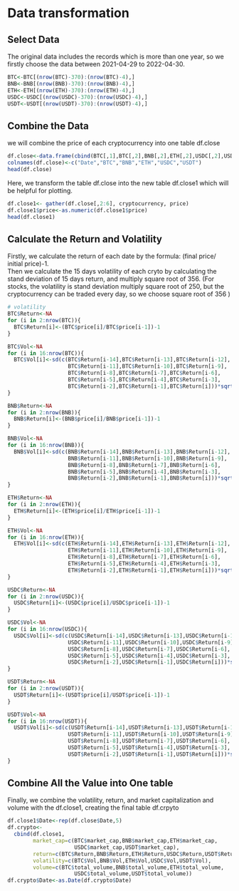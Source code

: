 # Data transformation

## Select Data

The original data includes the records which is more than one year, so we firstly choose the data between 2021-04-29 to 2022-04-30.

```r
BTC<-BTC[(nrow(BTC)-370):(nrow(BTC)-4),]
BNB<-BNB[(nrow(BNB)-370):(nrow(BNB)-4),]
ETH<-ETH[(nrow(ETH)-370):(nrow(ETH)-4),]
USDC<-USDC[(nrow(USDC)-370):(nrow(USDC)-4),]
USDT<-USDT[(nrow(USDT)-370):(nrow(USDT)-4),]
```

## Combine the Data

we will combine the price of each cryptocurrency into one table df.close

```r
df.close<-data.frame(cbind(BTC[,1],BTC[,2],BNB[,2],ETH[,2],USDC[,2],USDT[,2]))
colnames(df.close)<-c("Date","BTC","BNB","ETH","USDC","USDT")
head(df.close)
```

Here, we transform the table df.close into the new table df.close1 which will be helpful for plotting. 

```r
df.close1<- gather(df.close[,2:6], cryptocurrency, price)
df.close1$price<-as.numeric(df.close1$price)
head(df.close1)
```

## Calculate the Return and Volatility

Firstly, we calculate the return of each date by the formula: (final price/ initial price)-1.  
Then we calculate the 15 days volatility of each cryto by   calculating the stand deviation of 15 days return, and multiply square root of 356. (For stocks, the volatility is stand deviation multiply square root of 250, but the cryptocurrency can be traded every day, so we choose square root of 356 )

```r
# volatility
BTC$Return<-NA
for (i in 2:nrow(BTC)){
  BTC$Return[i]<-(BTC$price[i]/BTC$price[i-1])-1
}

BTC$Vol<-NA
for (i in 16:nrow(BTC)){
  BTC$Vol[i]<-sd(c(BTC$Return[i-14],BTC$Return[i-13],BTC$Return[i-12],
                   BTC$Return[i-11],BTC$Return[i-10],BTC$Return[i-9],
                   BTC$Return[i-8],BTC$Return[i-7],BTC$Return[i-6],
                   BTC$Return[i-5],BTC$Return[i-4],BTC$Return[i-3],
                   BTC$Return[i-2],BTC$Return[i-1],BTC$Return[i]))*sqrt(365)
}

```
```r
BNB$Return<-NA
for (i in 2:nrow(BNB)){
  BNB$Return[i]<-(BNB$price[i]/BNB$price[i-1])-1
}

BNB$Vol<-NA
for (i in 16:nrow(BNB)){
  BNB$Vol[i]<-sd(c(BNB$Return[i-14],BNB$Return[i-13],BNB$Return[i-12],
                   BNB$Return[i-11],BNB$Return[i-10],BNB$Return[i-9],
                   BNB$Return[i-8],BNB$Return[i-7],BNB$Return[i-6],
                   BNB$Return[i-5],BNB$Return[i-4],BNB$Return[i-3],
                   BNB$Return[i-2],BNB$Return[i-1],BNB$Return[i]))*sqrt(365)
}
```
```r
ETH$Return<-NA
for (i in 2:nrow(ETH)){
  ETH$Return[i]<-(ETH$price[i]/ETH$price[i-1])-1
}

ETH$Vol<-NA
for (i in 16:nrow(ETH)){
  ETH$Vol[i]<-sd(c(ETH$Return[i-14],ETH$Return[i-13],ETH$Return[i-12],
                   ETH$Return[i-11],ETH$Return[i-10],ETH$Return[i-9],
                   ETH$Return[i-8],ETH$Return[i-7],ETH$Return[i-6],
                   ETH$Return[i-5],ETH$Return[i-4],ETH$Return[i-3],
                   ETH$Return[i-2],ETH$Return[i-1],ETH$Return[i]))*sqrt(365)
}
```
```r
USDC$Return<-NA
for (i in 2:nrow(USDC)){
  USDC$Return[i]<-(USDC$price[i]/USDC$price[i-1])-1
}

USDC$Vol<-NA
for (i in 16:nrow(USDC)){
  USDC$Vol[i]<-sd(c(USDC$Return[i-14],USDC$Return[i-13],USDC$Return[i-12],
                   USDC$Return[i-11],USDC$Return[i-10],USDC$Return[i-9],
                   USDC$Return[i-8],USDC$Return[i-7],USDC$Return[i-6],
                   USDC$Return[i-5],USDC$Return[i-4],USDC$Return[i-3],
                   USDC$Return[i-2],USDC$Return[i-1],USDC$Return[i]))*sqrt(365)
}
```
```r
USDT$Return<-NA
for (i in 2:nrow(USDT)){
  USDT$Return[i]<-(USDT$price[i]/USDT$price[i-1])-1
}

USDT$Vol<-NA
for (i in 16:nrow(USDT)){
  USDT$Vol[i]<-sd(c(USDT$Return[i-14],USDT$Return[i-13],USDT$Return[i-12],
                   USDT$Return[i-11],USDT$Return[i-10],USDT$Return[i-9],
                   USDT$Return[i-8],USDT$Return[i-7],USDT$Return[i-6],
                   USDT$Return[i-5],USDT$Return[i-4],USDT$Return[i-3],
                   USDT$Return[i-2],USDT$Return[i-1],USDT$Return[i]))*sqrt(365)
}
```

## Combine All the Value into One table

Finally, we combine the volatility, return, and market capitalization and volume with the df.close1, creating the final table df.crpyto

```r
df.close1$Date<-rep(df.close$Date,5)
df.crypto<-
  cbind(df.close1,
        market_cap=c(BTC$market_cap,BNB$market_cap,ETH$market_cap,
                     USDC$market_cap,USDT$market_cap),
        return=c(BTC$Return,BNB$Return,ETH$Return,USDC$Return,USDT$Return),
        volatility=c(BTC$Vol,BNB$Vol,ETH$Vol,USDC$Vol,USDT$Vol),
        volume=c(BTC$total_volume,BNB$total_volume,ETH$total_volume,
                     USDC$total_volume,USDT$total_volume))
df.crypto$Date<-as.Date(df.crypto$Date)
```


